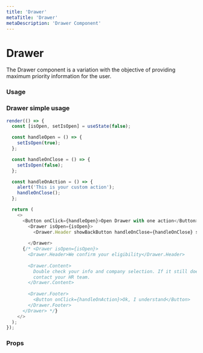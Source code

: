 ```yaml
---
title: 'Drawer'
metaTitle: 'Drawer'
metaDescription: 'Drawer Component'
---
```


# Drawer

The Drawer component is a variation with the objective of providing maximum priority information for the user.

### Usage

### Drawer simple usage

```javascript state
render(() => {
  const [isOpen, setIsOpen] = useState(false);

  const handleOpen = () => {
    setIsOpen(true);
  };

  const handleOnClose = () => {
    setIsOpen(false);
  };

  const handleOnAction = () => {
    alert('This is your custom action');
    handleOnClose();
  };

  return (
    <>
      <Button onClick={handleOpen}>Open Drawer with one action</Button>
        <Drawer isOpen={isOpen}>
          <Drawer.Header showBackButton handleOnClose={handleOnClose} sectionTitle="Section title" />
          
        </Drawer>
      {/* <Drawer isOpen={isOpen}>
        <Drawer.Header>We confirm your eligibility</Drawer.Header>
        
        <Drawer.Content>
          Double check your info and company selection. If it still doesn’t work,
          contact your HR team.
        </Drawer.Content>
        
        <Drawer.Footer>
          <Button onClick={handleOnAction}>Ok, I understand</Button>
        </Drawer.Footer>
      </Drawer> */}
    </>
  );
});
```

### Props

<PropsTable component="Drawer" platform="web" />